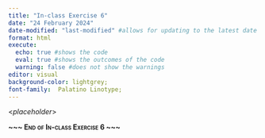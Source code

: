```yaml
---
title: "In-class Exercise 6"
date: "24 February 2024"
date-modified: "last-modified" #allows for updating to the latest date
format: html
execute: 
  echo: true #shows the code
  eval: true #shows the outcomes of the code
  warning: false #does not show the warnings
editor: visual
background-color: lightgrey;
font-family:  Palatino Linotype;
---
```


\<*placeholder*\>

[**\~\~\~ End of In-class Exercise 6 \~\~\~**]{.smallcaps}
